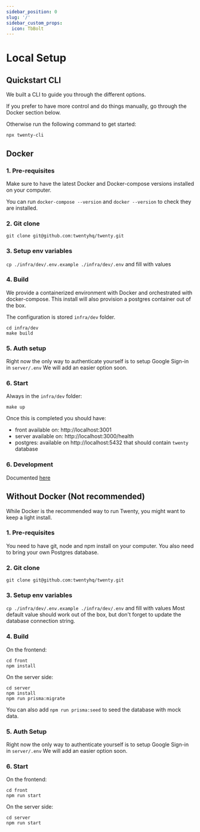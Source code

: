 ```yaml
---
sidebar_position: 0
slug: '/'
sidebar_custom_props:
  icon: TbBolt
---
```


# Local Setup

## Quickstart CLI

We built a CLI to guide you through the different options.

If you prefer to have more control and do things manually, go through the Docker section below.

Otherwise run the following command to get started:
```
npx twenty-cli
```


## Docker

### 1. Pre-requisites

Make sure to have the latest Docker and Docker-compose versions installed on your computer.

You can run `docker-compose --version` and `docker --version` to check they are installed.

### 2. Git clone
`git clone git@github.com:twentyhq/twenty.git`

### 3. Setup env variables

`cp ./infra/dev/.env.example ./infra/dev/.env` and fill with values

### 4. Build

We provide a containerized environment with Docker and orchestrated with docker-compose.
This install will also provision a postgres container out of the box.

The configuration is stored `infra/dev` folder. 

```
cd infra/dev
make build
```

### 5. Auth setup

Right now the only way to authenticate yourself is to setup Google Sign-in in `server/.env`
We will add an easier option soon.

### 6. Start

Always in the `infra/dev` folder:
```
make up
```

Once this is completed you should have:

- front available on: http://localhost:3001
- server available on: http://localhost:3000/health
- postgres: available on http://localhost:5432 that should contain `twenty` database


### 6. Development

Documented [here](../development/workflows.mdx)

## Without Docker (Not recommended)

While Docker is the recommended way to run Twenty, you might want to keep a light install.

### 1. Pre-requisites
You need to have git, node and npm install on your computer.
You also need to bring your own Postgres database.

### 2. Git clone
`git clone git@github.com:twentyhq/twenty.git`

### 3. Setup env variables
`cp ./infra/dev/.env.example ./infra/dev/.env` and fill with values 
Most default value should work out of the box, but don't forget to update the database connection string.

### 4. Build
On the frontend:
```
cd front
npm install
```

On the server side:
```
cd server
npm install
npm run prisma:migrate
```
You can also add `npm run prisma:seed` to seed the database with mock data.

### 5. Auth Setup
Right now the only way to authenticate yourself is to setup Google Sign-in in `server/.env`
We will add an easier option soon.

### 6. Start
On the frontend:
```
cd front
npm run start
```
On the server side:
```
cd server
npm run start
```
